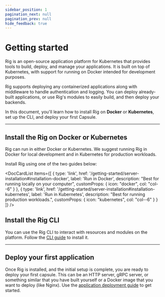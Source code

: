 ```yaml
---
sidebar_position: 1
pagination_next: null
pagination_prev: null
hide_feedback: true
---
```



# Getting started

Rig is an open-source application platform for Kubernetes that provides tools to build, deploy, and manage your applications. 
It is built on top of Kubernetes, with support for running on Docker intended for development purposes.

Rig supports deploying any containerized applications along with middleware to handle authentication and logging. 
You can deploy already-built applications, or use Rig's modules to easily build, and then deploy your backends.

In this document, you'll learn how to install Rig on **Docker** or **Kubernetes**, set up the CLI, and deploy your first Capsule.

<hr class="solid" />

## Install the Rig on Docker or Kubernetes
Rig can run in either Docker or Kubernetes. We suggest running Rig in Docker for local development
and in Kubernetes for production workloads. 

Install Rig using one of the two guides below:

<DocCardList items={[
  {
    type: 'link',
    href: '/getting-started/server-installation#installation-docker',
    label: 'Run in Docker',
    description: "Best for running locally on your computer",
    customProps: {
      icon: "docker",
      col: "col--6"
    }
  },
  {
    type: 'link',
    href: '/getting-started/server-installation#installation-kubernetes',
    label: 'Run in Kubernetes',
    description: "Best for running production workloads.",
    customProps: {
      icon: "kubernetes",
      col: "col--6"
    }
  }
]} />

## Install the Rig CLI
You can use the Rig CLI to interact with resources and modules on the platform. Follow the [CLI guide](/getting-started/cli-setup#install) to install it.

<hr class="solid" />

## Deploy your first application
Once Rig is installed, and the initial setup is complete, you are ready to deploy your first capsule. This can be an HTTP server, gRPC server, or something similar that you have built yourself or a Docker image that you want to deploy (like Nginx). Use the [application deployment guide](/capsules/create-deploy) to get started.
